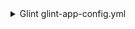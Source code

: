 <details>

<summary> Glint glint-app-config.yml </summary>

```yaml showLineNumbers
resources:
  - kind: folder
    selector:
      query: "true" # JQ boolean query. If evaluated to false - skip syncing the object.
      folders: # Specify the repositories and folders to include under this relative path.
        - path: apps/* # Relative path to the folders within the repositories.
          repos: # List of repositories to include folders from.
            - backend-service
            - frontend-service
    glint:
      entity:
        mappings:
          identifier: ".folder.name"
          title: ".folder.name"
          blueprint: '"service"'
          properties:
            url: .repo.html_url + "/tree/" + .repo.default_branch  + "/" + .folder.path
            readme: file://README.md
```

</details>
